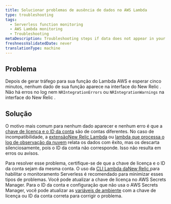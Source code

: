 ```yaml
---
title: Solucionar problemas de ausência de dados no AWS Lambda
type: troubleshooting
tags:
  - Serverless function monitoring
  - AWS Lambda monitoring
  - Troubleshooting
metaDescription: Troubleshooting steps if data does not appear in your app for AWS Lambda.
freshnessValidatedDate: never
translationType: machine
---
```


## Problema

Depois de gerar tráfego para sua função do Lambda AWS e esperar cinco minutos, nenhum dado de sua função aparece na interface do New Relic . Não há erros no log nem `NRIntegrationErrors` ou `NRIntegrationWarnings` na interface do New Relic .

## Solução

O motivo mais comum para nenhum dado aparecer e nenhum erro é que a [chave de licença e o ID da conta](/docs/serverless-function-monitoring/aws-lambda-monitoring/enable-lambda-monitoring/account-linking/) são de contas diferentes. No caso de incompatibilidade, a [extensãoNew Relic Lambda](https://github.com/newrelic/newrelic-lambda-extension) ou [lambda que processa o log de observação da nuvem](/docs/infrastructure/amazon-integrations/connect/aws-metric-stream/) relata os dados com êxito, mas os descarta silenciosamente, pois o ID da conta não corresponde. Isso não resulta em erros ou avisos.

Para resolver esse problema, certifique-se de que a chave de licença e o ID da conta sejam da mesma conta. O uso da [CLI Lambda daNew Relic ](/docs/serverless-function-monitoring/aws-lambda-monitoring/enable-lambda-monitoring/account-linking/#rec)para habilitar o monitoramento Serverless é recomendado para minimizar esses tipos de problemas. Você pode atualizar a chave de licença no AWS Secrets Manager. Para o ID da conta e configuração que não usa o AWS Secrets Manager, você pode atualizar as [variáveis de ambiente](/docs/serverless-function-monitoring/aws-lambda-monitoring/enable-lambda-monitoring/account-linking/#env-var) com a chave de licença ou ID da conta correta para corrigir o problema.
